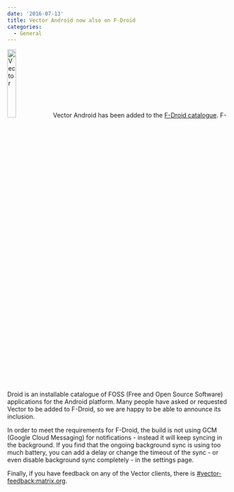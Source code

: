 ```yaml
---
date: '2016-07-13'
title: Vector Android now also on F-Droid
categories:
  - General
---
```


<img src="https://matrix.org/blog/wp-content/uploads/2016/07/V.png" alt="Vector" width="20%" height="20%" class="alignleft size-full wp-image-1698" /> Vector Android has been added to the <a href="https://f-droid.org/repository/browse/?fdid=im.vector.alpha">F-Droid catalogue</a>. F-Droid is an installable catalogue of FOSS (Free and Open Source Software) applications for the Android platform. Many people have asked or requested Vector to be added to F-Droid, so we are happy to be able to announce its inclusion.

In order to meet the requirements for F-Droid, the build is not using GCM (Google Cloud Messaging) for notifications - instead it will keep syncing in the background. If you find that the ongoing background sync is using too much battery, you can add a delay or change the timeout of the sync - or even disable background sync completely - in the settings page.

Finally, if you have feedback on any of the Vector clients, there is <a href="https://vector.im/beta/#/room/#vector-feedback:matrix.org">#vector-feedback:matrix.org</a>.